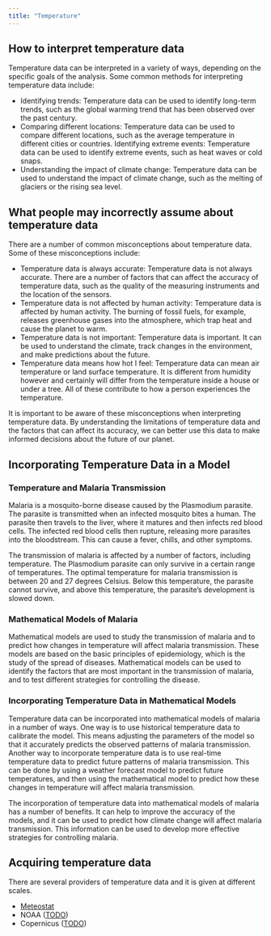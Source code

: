```yaml
---
title: "Temperature"
---
```


## How to interpret temperature data

Temperature data can be interpreted in a variety of ways, depending on the specific goals of the analysis. Some common methods for interpreting temperature data include:

* Identifying trends: Temperature data can be used to identify long-term trends, such as the global warming trend that has been observed over the past century.
* Comparing different locations: Temperature data can be used to compare different locations, such as the average temperature in different cities or countries.
Identifying extreme events: Temperature data can be used to identify extreme events, such as heat waves or cold snaps.
* Understanding the impact of climate change: Temperature data can be used to understand the impact of climate change, such as the melting of glaciers or the rising sea level.

## What people may incorrectly assume about temperature data

There are a number of common misconceptions about temperature data. Some of these misconceptions include:

* Temperature data is always accurate: Temperature data is not always accurate. There are a number of factors that can affect the accuracy of temperature data, such as the quality of the measuring instruments and the location of the sensors.
* Temperature data is not affected by human activity: Temperature data is affected by human activity. The burning of fossil fuels, for example, releases greenhouse gases into the atmosphere, which trap heat and cause the planet to warm.
* Temperature data is not important: Temperature data is important. It can be used to understand the climate, track changes in the environment, and make predictions about the future.
* Temperature data means how hot I feel: Temperature data can mean air temperature or land surface temperature. It is different from humidity however and certainly will differ from the temperature inside a house or under a tree. All of these contribute to how a person experiences the temperature.

It is important to be aware of these misconceptions when interpreting temperature data. By understanding the limitations of temperature data and the factors that can affect its accuracy, we can better use this data to make informed decisions about the future of our planet.

## Incorporating Temperature Data in a Model

### Temperature and Malaria Transmission
Malaria is a mosquito-borne disease caused by the Plasmodium parasite. The parasite is transmitted when an infected mosquito bites a human. The parasite then travels to the liver, where it matures and then infects red blood cells. The infected red blood cells then rupture, releasing more parasites into the bloodstream. This can cause a fever, chills, and other symptoms.

The transmission of malaria is affected by a number of factors, including temperature. The Plasmodium parasite can only survive in a certain range of temperatures. The optimal temperature for malaria transmission is between 20 and 27 degrees Celsius. Below this temperature, the parasite cannot survive, and above this temperature, the parasite's development is slowed down.

### Mathematical Models of Malaria
Mathematical models are used to study the transmission of malaria and to predict how changes in temperature will affect malaria transmission. These models are based on the basic principles of epidemiology, which is the study of the spread of diseases. Mathematical models can be used to identify the factors that are most important in the transmission of malaria, and to test different strategies for controlling the disease.

### Incorporating Temperature Data in Mathematical Models
Temperature data can be incorporated into mathematical models of malaria in a number of ways. One way is to use historical temperature data to calibrate the model. This means adjusting the parameters of the model so that it accurately predicts the observed patterns of malaria transmission. Another way to incorporate temperature data is to use real-time temperature data to predict future patterns of malaria transmission. This can be done by using a weather forecast model to predict future temperatures, and then using the mathematical model to predict how these changes in temperature will affect malaria transmission.

The incorporation of temperature data into mathematical models of malaria has a number of benefits. It can help to improve the accuracy of the models, and it can be used to predict how climate change will affect malaria transmission. This information can be used to develop more effective strategies for controlling malaria.

## Acquiring temperature data

There are several providers of temperature data and it is given at different scales. 

* [Meteostat](/datasets/temperature_meteostat.html)
* NOAA ([TODO](https://www.ncei.noaa.gov/cdo-web/))
* Copernicus ([TODO](https://github.com/fmarzocca/Copernicus))


